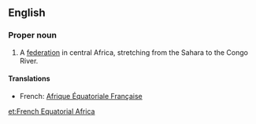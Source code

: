 ==English==
{{wikipedia}}

===Proper noun===
{{en-noun|-|sg=[[French]] [[equatorial|Equatorial]] [[Africa]]}}

# {{historical}} A [[federation]] in central Africa, stretching from the Sahara to the Congo River.

====Translations====
* French: [[Afrique Équatoriale Française]] {{f}}

[[et:French Equatorial Africa]]